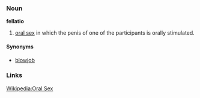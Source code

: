 === Noun ===
'''fellatio'''

# [[oral sex]] in which the penis of one of the participants is orally stimulated.

====Synonyms====
*[[blowjob]]

=== Links ===
[[w:Oral sex|Wikipedia:Oral Sex]]